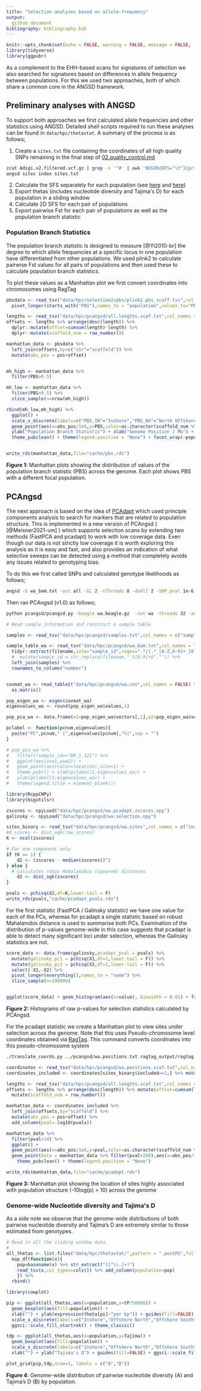 ```yaml
---
title: "Selection analyses based on allele-frequency"
output: 
  github_document
bibliography: bibliography.bib
---
```


```r
knitr::opts_chunk$set(echo = FALSE, warning = FALSE, message = FALSE, fig.retina = 2)
library(tidyverse)
library(ggpubr)
```

As a complement to the EHH-based scans for signatures of selection we also searched for signatures based on differences in allele frequency between populations. For this we used two approaches, both of which share a common core in the ANGSD framework. 

## Preliminary analyses with ANGSD

To support both approaches we first calculated allele frequencies and other statistics using ANGSD. Detailed shell scripts required to run these analyses can be found in `data/hpc/thetastat`.  A summary of the process is as follows;

1. Create a `sites.txt` file containing the coordinates of all high quality SNPs remaining in the final step of [02.quality_control.md](02.quality_control.md)
```bash
zcat Adigi.v2.filtered.vcf.gz | grep -v '^#' | awk 'BEGIN{OFS="\t"}{print $1,$2}' > sites.txt
angsd sites index sites.txt
```
2. Calculate the SFS separately for each population (see [here](data/hpc/thetastat/02_allele_freqs.sh) and [here](data/hpc/thetastat/03_realsfs.sh))
3. Export thetas (includes nucleotide diversity and Tajima\'s D) for each population in a sliding window
4. Calculate 2D SFS for each pair of populations
5. Export pairwise Fst for each pair of populations as well as the population branch statistic


### Population Branch Statistics

The population branch statistic is designed to measure [@Yi2010-br] the degree to which allele frequencies at a specific locus in one population have differentiated from other populations.  We used plink2 to calculate pairwise Fst values for all pairs of populations and then used these to calculate population branch statistics. 

To plot these values as a Manhattan plot we first convert coordinates into chromosomes using RagTag

```r
pbsdata <- read_tsv("data/hpc/selection2/pbs/plink2.pbs_scaff.tsv",col_types = cols(),col_names = c("chr","pos","PBS_IN","PBS_NO","PBS_SO")) %>% 
  pivot_longer(starts_with("PBS"),names_to = "population",values_to="PBS")
```

```r
lengths <- read_tsv("data/hpc/pcangsd/all.lengths.scaf.txt",col_names = c("scaffold","length"))
offsets <- lengths %>% arrange(desc(length)) %>% 
  dplyr::mutate(offset=cumsum(length)-length) %>% 
  dplyr::mutate(scaffold_num = row_number())

manhattan_data <- pbsdata %>% 
  left_join(offsets,by=c("chr"="scaffold")) %>% 
  mutate(abs_pos = pos+offset) 


mh_high <- manhattan_data %>% 
  filter(PBS>0.5)

mh_low <- manhattan_data %>% 
  filter(PBS<0.5) %>% 
  slice_sample(n=nrow(mh_high))

rbind(mh_low,mh_high) %>% 
  ggplot() + 
  scale_x_discrete(labels=c("PBS_IN"="Inshore","PBS_NO"="North Offshore","PBS_SO"="South Offshore")) +
  geom_point(aes(x=abs_pos/1e6,y=PBS,color=as.character(scaffold_num %% 2)),size=0.1) + 
  ylab("Population Branch Statistic") + xlab("Genome Position / Mb") + 
  theme_pubclean() + theme(legend.position = "None") + facet_wrap(~population,ncol = 1)


write_rds(manhattan_data,file="cache/pbs.rds")
```

**Figure 1:** Manhattan plots showing the distribution of values of the population branch statistic (PBS) across the genome. Each plot shows PBS with a different focal population.

## PCAngsd

The next approach is based on the idea of [PCAdapt](https://pubmed.ncbi.nlm.nih.gov/27601374/) which used principle components analysis to search for markers that are related to population structure. This is implemented in a new version of PCAngsd ( [@Meisner2021-um] ) which supports selection scans by extending two methods (FastPCA and pcadapt) to work with low coverage data.  Even though our data is not strictly low coverage it is worth exploring this analysis as it is easy and fast, and also provides an indication of what selective sweeps can be detected using a method that completely avoids any issues related to genotyping bias. 

To do this we first called SNPs and calculated genotype likelihoods as follows;

```bash
angsd -b wa_bam.txt -out all -GL 2 -nThreads 8 -doGlf 2 -SNP_pval 1e-6 -doMajorMinor 1 -doMaf 2 -doCounts 1 -minMaf 0.05 -minInd 67 -minMapQ 20 -minQ 20 -setMinDepth 750 -setMaxDepth 2500 -setMinDepthInd 3
```

Then ran PCAngsd (v1.0) as follows;

```bash
python pcangsd/pcangsd.py -beagle wa.beagle.gz	-out wa	-threads 32	-admix	-selection	-pcadapt	-selection_e 2	-snp_weights	-maf_save	-pi_save  	-dosage_save  	-sites_save 	-tree 
```

```r
# Read sample information and construct a sample table

samples <- read_tsv("data/hpc/pcangsd/samples.txt",col_names = c("sample_id","location","mapping_rate","mean_mapping_depth","genome_cov"))

sample_table_wa <- read_tsv("data/hpc/pcangsd/wa_bam.txt",col_names = "filename") %>% 
  tidyr::extract(filename,into="sample_id",regex=".*/(.*_[A-Z,0-9]+_[0-9]+)_") %>% 
  #  mutate(sample_id = str_replace(filename,"_S[0-9]+$","")) %>% 
  left_join(samples) %>% 
  rownames_to_column("number")


covmat_wa <- read_table2("data/hpc/pcangsd/wa.cov",col_names = FALSE) %>% 
  as.matrix()

pop_eigen_wa <- eigen(covmat_wa)
eigenvalues_wa <- round(pop_eigen_wa$values,1)

pop_pca_wa <- data.frame(e1=pop_eigen_wa$vectors[,1],e2=pop_eigen_wa$vectors[,2]) %>% cbind(sample_table_wa)

pclabel <- function(pcnum,eigenvalues){
  paste("PC",pcnum," (",eigenvalues[pcnum],"%)",sep = "")
}

# pop_pca_wa %>% 
#   filter(!sample_id=="BR_5_121") %>% 
#   ggplot(aes(x=e1,y=e2)) + 
#   geom_point(aes(color=location),size=1) + 
#   theme_pubr() + xlab(pclabel(1,eigenvalues_wa)) + 
#   ylab(pclabel(2,eigenvalues_wa)) + 
#   theme(legend.title = element_blank())
```



```r
library(RcppCNPy)
library(bigutilsr)

zscores <- npyLoad("data/hpc/pcangsd/wa.pcadapt.zscores.npy")
galinsky <- npyLoad("data/hpc/pcangsd/wa.selection.npy")

sites_binary <- read_tsv("data/hpc/pcangsd/wa.sites",col_names = c("included"))
#d_scores <- dist_ogk(raw_scores)
K <- ncol(zscores)

# For one component only
if (K == 1) {
	d2 <- (zscores - median(zscores))^2
} else {
  # Calculates robus Mahalanobis (squared) distances
	d2 <- dist_ogk(zscores)
}

pvals <- pchisq(d2,df=K,lower.tail = F)
write_rds(pvals,"cache/pcadapt_pvals.rds")
```

For the first statistic (FastPCA / Galinsky statistic) we have one value for each of the PCs, whereas for pcadapt a single statistic based on robust Mahalanobis distance is used to summarise both PCs.  Examination of the distribution of p-values genome-wide in this case suggests that pcadapt is able to detect many significant loci under selection, whereas the Galinsky statistics are not.

```r
score_data <- data.frame(galinsky,pcadapt_pval = pvals) %>% 
  mutate(galinsky_pc1 = pchisq(X1,df=1,lower.tail = F)) %>% 
  mutate(galinsky_pc2 = pchisq(X2,df=1,lower.tail = F)) %>% 
  select(-X1,-X2) %>% 
  pivot_longer(everything(),names_to = "name") %>% 
  slice_sample(n=100000)


ggplot(score_data) + geom_histogram(aes(x=value), binwidth = 0.01) + facet_wrap(~name, ncol = 1, scales = "free")
```

**Figure 2:** Histograms of raw p-values for selection statistics calculated by PCAngsd.

For the pcadapt statistic we create a Manhattan plot to view sites under selection across the genome.  Note that this uses Pseudo-chromosome level coordinates obtained via [RagTag](11.ragtag_scaffolding.md). This command converts coordinates into this pseudo-chromosome system

```bash
./translate_coords.py ../pcangsd/wa.positions.txt ragtag_output/ragtag.scaffolds.agp > ../pcangsd/wa.positions.scaf.txt
```

```r

coordinates <- read_tsv("data/hpc/pcangsd/wa.positions.scaf.txt",col_names = c("scaffold","pos"))
coordinates_included <- coordinates[sites_binary$included==1,] %>% mutate(p=row_number())

lengths <- read_tsv("data/hpc/pcangsd/all.lengths.scaf.txt",col_names = c("scaffold","length"))
offsets <- lengths %>% arrange(desc(length)) %>% mutate(offset=cumsum(length)-length) %>% 
  mutate(scaffold_num = row_number())

manhattan_data <- coordinates_included %>% 
  left_join(offsets,by="scaffold") %>% 
  mutate(abs_pos = pos+offset) %>% 
  add_column(pval=-log10(pvals))

manhattan_data %>% 
  filter(pval>10) %>% 
  ggplot() + 
  geom_point(aes(x=abs_pos/1e6,y=pval,color=as.character(scaffold_num %% 2)),size=0.1) + ylab("-log10(p)") + xlab("Genome Position / Mb") + 
  geom_point(data = manhattan_data %>% filter(pval>200),aes(x=abs_pos/1e6,y=pval,color=as.character(scaffold_num %% 2)),size=2) + ylab("-log10(p)") + xlab("Genome Position / Mb") + 
    theme_pubclean() + theme(legend.position = "None")

write_rds(manhattan_data,file="cache/pcadapt.rds")
```


**Figure 3:** Manhattan plot showing the location of sites highly associated with population structure (-10log(p) > 10) across the genome






### Genome-wide Nucleotide diversity and Tajima\'s D

As a side note we observe that the genome-wide distributions of both pairwise nucleotide diversity and Tajima's D are extremely similar to those estimated from genotypes. 

```r
# Read in all the sliding window data.
#
all_thetas <- list.files("data/hpc/thetastat/",pattern = ".pestPG",full.names = TRUE) %>% 
  map_df(function(x){
    pop=basename(x) %>% str_extract("([^\\.]+)")
    read_tsv(x,col_types=cols()) %>% add_column(population=pop)
    }) %>% 
  rbind()
```


```r
library(cowplot)

pip <- ggplot(all_thetas,aes(x=population,y=tP/50000)) + 
  geom_boxplot(aes(fill=population)) + 
  xlab("") + ylab(expression(theta[pi]~"per bp")) + guides(fill=FALSE) + 
  scale_x_discrete(labels=c("Inshore","Offshore North","Offshore South")) +
  ggsci::scale_fill_startrek() + theme_classic() 

tdp <- ggplot(all_thetas,aes(x=population,y=Tajima)) + 
  geom_boxplot(aes(fill=population)) + 
  scale_x_discrete(labels=c("Inshore","Offshore North","Offshore South")) +
  xlab("") + ylab("Tajima's D") + guides(fill=FALSE) + ggsci::scale_fill_startrek() + theme_classic() 

plot_grid(pip,tdp,nrow=1, labels = c("A","B"))
```

**Figure 4**: Genome-wide distribution of pairwise nucleotide diversity (A) and Tajima's D (B) by population. 
